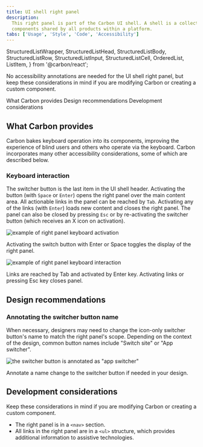 ```yaml
---
title: UI shell right panel
description:
  This right panel is part of the Carbon UI shell. A shell is a collection of
  components shared by all products within a platform.
tabs: ['Usage', 'Style', 'Code', 'Accessibility']
---
```



  StructuredListWrapper,
  StructuredListHead,
  StructuredListBody,
  StructuredListRow,
  StructuredListInput,
  StructuredListCell,
  OrderedList,
  ListItem,
} from '@carbon/react';

<PageDescription>

No accessibility annotations are needed for the UI shell right panel, but keep
these considerations in mind if you are modifying Carbon or creating a custom
component.

</PageDescription>

<AnchorLinks>

<AnchorLink>What Carbon provides</AnchorLink>
<AnchorLink>Design recommendations</AnchorLink>
<AnchorLink>Development considerations</AnchorLink>

</AnchorLinks>

<A11yStatus components="UI shell" />

## What Carbon provides

Carbon bakes keyboard operation into its components, improving the experience of
blind users and others who operate via the keyboard. Carbon incorporates many
other accessibility considerations, some of which are described below.

### Keyboard interaction

The switcher button is the last item in the UI shell header. Activating the
button (with `Space` or `Enter`) opens the right panel over the main content
area. All actionable links in the panel can be reached by `Tab`. Activating any
of the links (with `Enter`) loads new content and closes the right panel. The
panel can also be closed by pressing `Esc` or by re-activating the switcher
button (which receives an X icon on activation).

<Row>
<Column colLg={8}>

![example of right panel keyboard activation](images/right-panel-a11y-1.png)

<Caption>
  Activating the switch button with Enter or Space toggles the display of the
  right panel.
</Caption>

</Column>
</Row>

<Row>
<Column colLg={8}>

![example of right panel keyboard interaction](images/right-panel-a11y-2.png)

<Caption>
  Links are reached by Tab and activated by Enter key. Activating links or
  pressing Esc key closes panel.
</Caption>

</Column>
</Row>

## Design recommendations

### Annotating the switcher button name

When necessary, designers may need to change the icon-only switcher button's
name to match the right panel's scope. Depending on the context of the design,
common button names include "Switch site" or "App switcher".

<Row>
<Column colLg={8}>

![the switcher button is annotated as "app switcher"](images/right-panel-a11y-3.png)

<Caption>
  Annotate a name change to the switcher button if needed in your design.
</Caption>

</Column>
</Row>

## Development considerations

Keep these considerations in mind if you are modifying Carbon or creating a
custom component.

- The right panel is in a `<nav>` section.
- All links in the right panel are in a `<ul>` structure, which provides
  additional information to assistive technologies.
